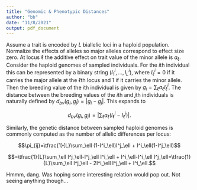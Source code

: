 ```yaml
---
title: "Genomic & Phenotypic Distances"
author: "bb"
date: "11/8/2021"
output: pdf_document
---
```


Assume a trait is encoded by $L$ biallelic loci in a haploid population. Normalize the effects of alleles so major alleles correspond to effect size zero. At locus $\ell$ the additive effect on trait value of the minor allele is $a_\ell$. Consider the haploid genomes of sampled individuals. For the $i$th individual this can be represented by a binary string $(I^i_1,\dots,I^i_L)$, where $I^i_\ell=0$ if it carries the major allele at the $\ell$th locus and $1$ if it carries the minor allele. Then the breeding value of the $i$th individual is given by $g_i=\sum_\ell a_\ell I^i_\ell$. The distance between the breeding values of the $i$th and $j$th individuals is naturally defined by $d_{bv}(g_i,g_j)=|g_i-g_j|$. This expands to

$$d_{bv}(g_i,g_j)=\left|\sum_\ell a_\ell(I^i_\ell-I^j_\ell)\right|.$$

Similarly, the genetic distance between sampled haploid genomes is commonly computed as the number of allelic differences per locus:

$$\pi_{ij}=\tfrac{1}{L}\sum_\ell (1-I^i_\ell)I^j_\ell + I^i_\ell(1-I^j_\ell)$$

$$=\tfrac{1}{L}\sum_\ell I^j_\ell-I^j_\ell I^i_\ell + I^i_\ell-I^i_\ell I^j_\ell=\tfrac{1}{L}\sum_\ell I^j_\ell - 2I^i_\ell I^j_\ell + I^i_\ell.$$

Hmmm, dang. Was hoping some interesting relation would pop out. Not seeing anything though...